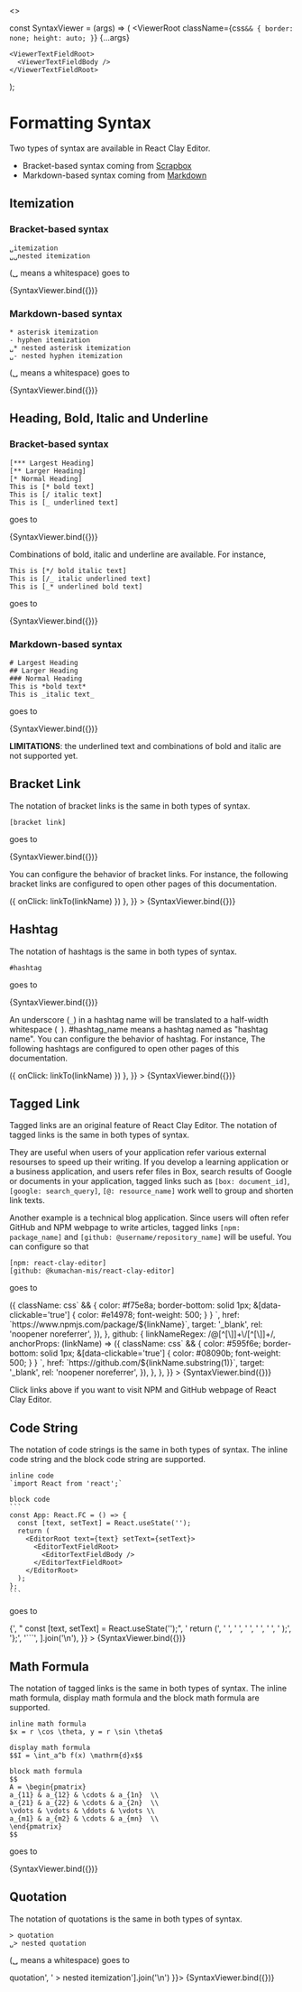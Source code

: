 
<Meta title="Get Started/Formatting Syntax" />

<Story name="Page">
  <></>
</Story>

const SyntaxViewer = (args) => (
  <ViewerRoot
    className={css`
      && {
        border: none;
        height: auto;
      }
    `}
    {...args}
  >
    <ViewerTextFieldRoot>
      <ViewerTextFieldBody />
    </ViewerTextFieldRoot>
  </ViewerRoot>
);

# Formatting Syntax

Two types of syntax are available in React Clay Editor.

- Bracket-based syntax coming from [Scrapbox](https://scrapbox.io/product?lang=en)
- Markdown-based syntax coming from [Markdown](https://www.markdownguide.org/)

## Itemization

### Bracket-based syntax

```
␣itemization
␣␣nested itemization
```

(␣ means a whitespace) goes to

<Canvas>
  <Story
    name="Bracket Itemization"
    args={{ syntax: 'bracket', text: [' itemization', '  nested itemization'].join('\n') }}
  >
    {SyntaxViewer.bind({})}
  </Story>
</Canvas>

### Markdown-based syntax

```
* asterisk itemization
- hyphen itemization
␣* nested asterisk itemization
␣- nested hyphen itemization
```

(␣ means a whitespace) goes to

<Canvas>
  <Story
    name="Markdown Itemization"
    args={{
      syntax: 'markdown',
      text: [
        '* asterisk itemization',
        '- hyphen itemization',
        ' * nested asterisk itemization',
        ' - nested hyphen itemization',
      ].join('\n'),
    }}
  >
    {SyntaxViewer.bind({})}
  </Story>
</Canvas>

## Heading, Bold, Italic and Underline

### Bracket-based syntax

```
[*** Largest Heading]
[** Larger Heading]
[* Normal Heading]
This is [* bold text]
This is [/ italic text]
This is [_ underlined text]
```

goes to

<Canvas>
  <Story
    name="Bracket Decoration"
    args={{
      syntax: 'bracket',
      text: [
        '[*** Largest Heading]',
        '[** Larger Heading]',
        '[* Normal Heading]',
        'This is [* bold text]',
        'This is [/ italic text]',
        'This is [_ underlined text]',
      ].join('\n'),
    }}
  >
    {SyntaxViewer.bind({})}
  </Story>
</Canvas>

Combinations of bold, italic and underline are available. For instance,

```
This is [*/ bold italic text]
This is [/_ italic underlined text]
This is [_* underlined bold text]
```

goes to

<Canvas>
  <Story
    name="Bracket Combined Decoration"
    args={{
      syntax: 'bracket',
      text: [
        'This is [*/ bold italic text]',
        'This is [/_ italic underlined text]',
        'This is [_* underlined bold text]',
      ].join('\n'),
    }}
  >
    {SyntaxViewer.bind({})}
  </Story>
</Canvas>

### Markdown-based syntax

```
# Largest Heading
## Larger Heading
### Normal Heading
This is *bold text*
This is _italic text_
```

goes to

<Canvas>
  <Story
    name="Markdown Decoration"
    args={{
      syntax: 'markdown',
      text: [
        '# Largest Heading',
        '## Larger Heading',
        '### Normal Heading',
        'This is *bold text*',
        'This is _italic text_',
      ].join('\n'),
    }}
  >
    {SyntaxViewer.bind({})}
  </Story>
</Canvas>

**LIMITATIONS**: the underlined text and combinations of bold and italic are not supported yet.

## Bracket Link

The notation of bracket links is the same in both types of syntax.

```
[bracket link]
```

goes to

<Canvas>
  <Story name="Bracket Link" args={{ text: '[bracket link]' }}>
    {SyntaxViewer.bind({})}
  </Story>
</Canvas>

You can configure the behavior of bracket links.
For instance, the following bracket links are configured to open other pages of this documentation.

<Canvas>
  <Story
    name="Configured Bracket Link"
    args={{
      text: ['[get-started-introduction]', '[api-overview]'].join('\n'),
      bracketLinkProps: { anchorProps: (linkName) => ({ onClick: linkTo(linkName) }) },
    }}
  >
    {SyntaxViewer.bind({})}
  </Story>
</Canvas>

## Hashtag

The notation of hashtags is the same in both types of syntax.

```
#hashtag
```

goes to

<Canvas>
  <Story name="Hashtag" args={{ text: '#hashtag' }}>
    {SyntaxViewer.bind({})}
  </Story>
</Canvas>

An underscore (`_`) in a hashtag name will be translated to a half-width whitespace (` `).
#hashtag_name means a hashtag named as "hashtag name".
You can configure the behavior of hashtag.
For instance, The following hashtags are configured to open other pages of this documentation.

<Canvas>
  <Story
    name="Configured Hashtag"
    args={{
      text: ['#get-started-introduction', '#api-overview'].join('\n'),
      hashtagProps: { anchorProps: (linkName) => ({ onClick: linkTo(linkName) }) },
    }}
  >
    {SyntaxViewer.bind({})}
  </Story>
</Canvas>

## Tagged Link

Tagged links are an original feature of React Clay Editor.
The notation of tagged links is the same in both types of syntax.

They are useful when users of your application refer various external resourses to speed up their writing.
If you develop a learning application or a business application, and users refer files in Box, search results of Google
or documents in your application, tagged links such as `[box: document_id]`, `[google: search_query]`, `[@: resource_name]`
work well to group and shorten link texts.

Another example is a technical blog application. Since users will often refer GitHub and NPM webpage to write articles,
tagged links `[npm: package_name]` and `[github: @username/repository_name]` will be useful. You can configure so that

```
[npm: react-clay-editor]
[github: @kumachan-mis/react-clay-editor]
```

goes to

<Canvas>
  <Story
    name="Tagged Link"
    args={{
      text: ['[npm: react-clay-editor]', '[github: @kumachan-mis/react-clay-editor]'].join('\n'),
      taggedLinkPropsMap: {
        npm: {
          anchorProps: (linkName) => ({
            className: css`
              && {
                color: #f75e8a;
                border-bottom: solid 1px;
                &[data-clickable='true'] {
                  color: #e14978;
                  font-weight: 500;
                }
              }
            `,
            href: `https://www.npmjs.com/package/${linkName}`,
            target: '_blank',
            rel: 'noopener noreferrer',
          }),
        },
        github: {
          linkNameRegex: /@[^[\]]+\/[^[\]]+/,
          anchorProps: (linkName) => ({
            className: css`
              && {
                color: #595f6e;
                border-bottom: solid 1px;
                &[data-clickable='true'] {
                  color: #08090b;
                  font-weight: 500;
                }
              }
            `,
            href: `https://github.com/${linkName.substring(1)}`,
            target: '_blank',
            rel: 'noopener noreferrer',
          }),
        },
      },
    }}
  >
    {SyntaxViewer.bind({})}
  </Story>
</Canvas>

Click links above if you want to visit NPM and GitHub webpage of React Clay Editor.

## Code String

The notation of code strings is the same in both types of syntax.
The inline code string and the block code string are supported.

````
inline code
`import React from 'react';`

block code
```
const App: React.FC = () => {
  const [text, setText] = React.useState('');
  return (
    <EditorRoot text={text} setText={setText}>
      <EditorTextFieldRoot>
        <EditorTextFieldBody />
      </EditorTextFieldRoot>
    </EditorRoot>
  );
};
```
````

goes to

<Canvas>
  <Story
    name="Code String"
    args={{
      text: [
        'inline code',
        "`import React from 'react';`",
        '',
        'block code',
        '```',
        'const App: React.FC = () => {',
        "  const [text, setText] = React.useState('');",
        '  return (',
        '    <EditorRoot text={text} setText={setText}>',
        '      <EditorTextFieldRoot>',
        '        <EditorTextFieldBody />',
        '      </EditorTextFieldRoot>',
        '    </EditorRoot>',
        '  );',
        '};',
        '```',
      ].join('\n'),
    }}
  >
    {SyntaxViewer.bind({})}
  </Story>
</Canvas>

## Math Formula

The notation of tagged links is the same in both types of syntax.
The inline math formula, display math formula and the block math formula are supported.

```
inline math formula
$x = r \cos \theta, y = r \sin \theta$

display math formula
$$I = \int_a^b f(x) \mathrm{d}x$$

block math formula
$$
A = \begin{pmatrix}
a_{11} & a_{12} & \cdots & a_{1n}  \\
a_{21} & a_{22} & \cdots & a_{2n}  \\
\vdots & \vdots & \ddots & \vdots \\
a_{m1} & a_{m2} & \cdots & a_{mn}  \\
\end{pmatrix}
$$
```

goes to

<Canvas>
  <Story
    name="Math Formula"
    args={{
      text: [
        'inline math formula',
        '$x = r \\cos \\theta, y = r \\sin \\theta$',
        '',
        'display math formula',
        '$$I = \\int_a^b f(x) \\mathrm{d}x$$',
        '',
        'block math formula',
        '$$',
        'A = \\begin{pmatrix}',
        'a_{11}  & a_{12}  & \\cdots & a_{1n}  \\\\',
        'a_{21}  & a_{22}  & \\cdots & a_{2n}  \\\\',
        '\\vdots & \\vdots & \\ddots & \\vdots \\\\',
        'a_{m1}, & a_{m2}  & \\cdots & a_{mn}  \\\\',
        '\\end{pmatrix}',
        '$$',
      ].join('\n'),
    }}
  >
    {SyntaxViewer.bind({})}
  </Story>
</Canvas>

## Quotation

The notation of quotations is the same in both types of syntax.

```
> quotation
␣> nested quotation
```

(␣ means a whitespace) goes to

<Canvas>
  <Story name="Quotation" args={{ syntax: 'bracket', text: ['> quotation', ' > nested itemization'].join('\n') }}>
    {SyntaxViewer.bind({})}
  </Story>
</Canvas>

